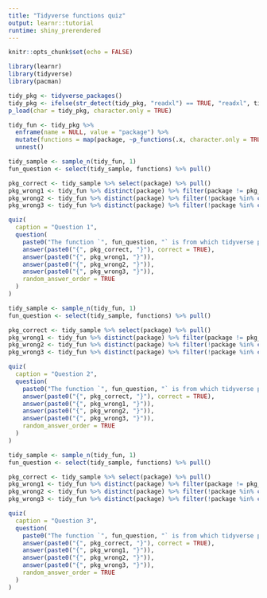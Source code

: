 ```yaml
---
title: "Tidyverse functions quiz"
output: learnr::tutorial
runtime: shiny_prerendered
---
```


```r
knitr::opts_chunk$set(echo = FALSE)

library(learnr)
library(tidyverse)
library(pacman)

tidy_pkg <- tidyverse_packages()
tidy_pkg <- ifelse(str_detect(tidy_pkg, "readxl") == TRUE, "readxl", tidy_pkg)
p_load(char = tidy_pkg, character.only = TRUE)

tidy_fun <- tidy_pkg %>% 
  enframe(name = NULL, value = "package") %>% 
  mutate(functions = map(package, ~p_functions(.x, character.only = TRUE))) %>% 
  unnest()
```

```r
tidy_sample <- sample_n(tidy_fun, 1)
fun_question <- select(tidy_sample, functions) %>% pull()

pkg_correct <- tidy_sample %>% select(package) %>% pull()
pkg_wrong1 <- tidy_fun %>% distinct(package) %>% filter(package != pkg_correct) %>% sample_n(1) %>% pull()
pkg_wrong2 <- tidy_fun %>% distinct(package) %>% filter(!package %in% c(pkg_correct, pkg_wrong1)) %>% sample_n(1) %>% pull()
pkg_wrong3 <- tidy_fun %>% distinct(package) %>% filter(!package %in% c(pkg_correct, pkg_wrong1, pkg_wrong2)) %>% sample_n(1) %>% pull()

quiz(
  caption = "Question 1",
  question(
    paste0("The function `", fun_question, "` is from which tidyverse package?"),
    answer(paste0("{", pkg_correct, "}"), correct = TRUE),
    answer(paste0("{", pkg_wrong1, "}")),
    answer(paste0("{", pkg_wrong2, "}")),
    answer(paste0("{", pkg_wrong3, "}")),
    random_answer_order = TRUE
  )
)
```

```r
tidy_sample <- sample_n(tidy_fun, 1)
fun_question <- select(tidy_sample, functions) %>% pull()

pkg_correct <- tidy_sample %>% select(package) %>% pull()
pkg_wrong1 <- tidy_fun %>% distinct(package) %>% filter(package != pkg_correct) %>% sample_n(1) %>% pull()
pkg_wrong2 <- tidy_fun %>% distinct(package) %>% filter(!package %in% c(pkg_correct, pkg_wrong1)) %>% sample_n(1) %>% pull()
pkg_wrong3 <- tidy_fun %>% distinct(package) %>% filter(!package %in% c(pkg_correct, pkg_wrong1, pkg_wrong2)) %>% sample_n(1) %>% pull()

quiz(
  caption = "Question 2",
  question(
    paste0("The function `", fun_question, "` is from which tidyverse package?"),
    answer(paste0("{", pkg_correct, "}"), correct = TRUE),
    answer(paste0("{", pkg_wrong1, "}")),
    answer(paste0("{", pkg_wrong2, "}")),
    answer(paste0("{", pkg_wrong3, "}")),
    random_answer_order = TRUE
  )
)
```

```r
tidy_sample <- sample_n(tidy_fun, 1)
fun_question <- select(tidy_sample, functions) %>% pull()

pkg_correct <- tidy_sample %>% select(package) %>% pull()
pkg_wrong1 <- tidy_fun %>% distinct(package) %>% filter(package != pkg_correct) %>% sample_n(1) %>% pull()
pkg_wrong2 <- tidy_fun %>% distinct(package) %>% filter(!package %in% c(pkg_correct, pkg_wrong1)) %>% sample_n(1) %>% pull()
pkg_wrong3 <- tidy_fun %>% distinct(package) %>% filter(!package %in% c(pkg_correct, pkg_wrong1, pkg_wrong2)) %>% sample_n(1) %>% pull()

quiz(
  caption = "Question 3",
  question(
    paste0("The function `", fun_question, "` is from which tidyverse package?"),
    answer(paste0("{", pkg_correct, "}"), correct = TRUE),
    answer(paste0("{", pkg_wrong1, "}")),
    answer(paste0("{", pkg_wrong2, "}")),
    answer(paste0("{", pkg_wrong3, "}")),
    random_answer_order = TRUE
  )
)
```